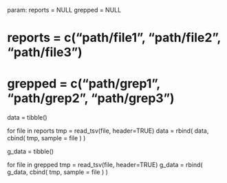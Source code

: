 param:
	reports = NULL
	grepped = NULL




# reports = c("path/file1", "path/file2", "path/file3")
# grepped = c("path/grep1", "path/grep2", "path/grep3")


data = tibble()

for file in reports
	tmp = read_tsv(file, header=TRUE)
	data = rbind(
		data,
		cbind(
			tmp,
			sample = file
		)
	)



g_data = tibble()

for file in grepped
	tmp = read_tsv(file, header=TRUE)
	g_data = rbind(
		g_data,
		cbind(
			tmp,
			sample = file
		)
	)
